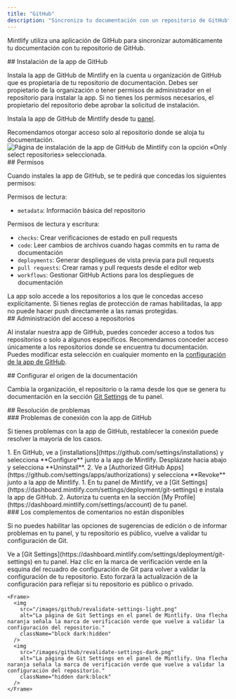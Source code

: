 ```yaml
---
title: "GitHub"
description: "Sincroniza tu documentación con un repositorio de GitHub"
---
```


Mintlify utiliza una aplicación de GitHub para sincronizar automáticamente tu documentación con tu repositorio de GitHub.

<div id="installing-the-github-app">
  ## Instalación de la app de GitHub
</div>

Instala la app de GitHub de Mintlify en la cuenta u organización de GitHub que es propietaria de tu repositorio de documentación. Debes ser propietario de la organización o tener permisos de administrador en el repositorio para instalar la app. Si no tienes los permisos necesarios, el propietario del repositorio debe aprobar la solicitud de instalación.

Instala la app de GitHub de Mintlify desde tu [panel](https://dashboard.mintlify.com/settings/organization/github-app).

<Tip>
Recomendamos otorgar acceso solo al repositorio donde se aloja tu documentación.
</Tip>

<Frame>
  <img className="h-80" alt="Página de instalación de la app de GitHub de Mintlify con la opción «Only select repositories» seleccionada." src="/images/github/select-repos.png" />
</Frame>

<div id="permissions">
  ## Permisos
</div>

Cuando instales la app de GitHub, se te pedirá que concedas los siguientes permisos:

Permisos de lectura:

* `metadata`: Información básica del repositorio

Permisos de lectura y escritura:

* `checks`: Crear verificaciones de estado en pull requests
* `code`: Leer cambios de archivos cuando hagas commits en tu rama de documentación
* `deployments`: Generar despliegues de vista previa para pull requests
* `pull requests`: Crear ramas y pull requests desde el editor web
* `workflows`: Gestionar GitHub Actions para los despliegues de documentación

<Info>
La app solo accede a los repositorios a los que le concedas acceso explícitamente. Si tienes reglas de protección de ramas habilitadas, la app no puede hacer push directamente a las ramas protegidas.
</Info>

<div id="managing-repository-access">
  ## Administración del acceso a repositorios
</div>

Al instalar nuestra app de GitHub, puedes conceder acceso a todos tus repositorios o solo a algunos específicos. Recomendamos conceder acceso únicamente a los repositorios donde se encuentra tu documentación. Puedes modificar esta selección en cualquier momento en la [configuración de la app de GitHub](https://github.com/apps/mintlify/installations/new).

<div id="configuring-docs-source">
  ## Configurar el origen de la documentación
</div>

Cambia la organización, el repositorio o la rama desde los que se genera tu documentación en la sección [Git Settings](https://dashboard.mintlify.com/settings/deployment/git-settings) de tu panel.

<div id="troubleshooting">
  ## Resolución de problemas
</div>

<div id="github-app-connection-issues">
  ### Problemas de conexión con la app de GitHub
</div>

Si tienes problemas con la app de GitHub, restablecer la conexión puede resolver la mayoría de los casos.

<Steps>
  <Step title="Desinstala la app de Mintlify desde GitHub.">
    1. En GitHub, ve a [installations](https://github.com/settings/installations) y selecciona **Configure** junto a la app de Mintlify. Desplázate hacia abajo y selecciona **Uninstall**.
    2. Ve a [Authorized GitHub Apps](https://github.com/settings/apps/authorizations) y selecciona **Revoke** junto a la app de Mintlify.
  </Step>
  <Step title="Vuelve a instalar la app de Mintlify.">
    1. En tu panel de Mintlify, ve a [Git Settings](https://dashboard.mintlify.com/settings/deployment/git-settings) e instala la app de GitHub.
    2. Autoriza tu cuenta en la sección [My Profile](https://dashboard.mintlify.com/settings/account) de tu panel.
  </Step>
</Steps>

<div id="feedback-add-ons-are-unavailable">
  ### Los complementos de comentarios no están disponibles
</div>

Si no puedes habilitar las opciones de sugerencias de edición o de informar problemas en tu panel, y tu repositorio es público, vuelve a validar tu configuración de Git.

<Steps>
  <Step title="Ve a la configuración de Git">
    Ve a [Git Settings](https://dashboard.mintlify.com/settings/deployment/git-settings) en tu panel.
  </Step>
  <Step title="Vuelve a validar tu configuración">
    Haz clic en la marca de verificación verde en la esquina del recuadro de configuración de Git para volver a validar la configuración de tu repositorio. Esto forzará la actualización de la configuración para reflejar si tu repositorio es público o privado.

    <Frame>
      <img
        src="/images/github/revalidate-settings-light.png"
        alt="La página de Git Settings en el panel de Mintlify. Una flecha naranja señala la marca de verificación verde que vuelve a validar la configuración del repositorio."
        className="block dark:hidden"
      />
      <img
        src="/images/github/revalidate-settings-dark.png"
        alt="La página de Git Settings en el panel de Mintlify. Una flecha naranja señala la marca de verificación verde que vuelve a validar la configuración del repositorio."
        className="hidden dark:block"
      />
    </Frame>
  </Step>
</Steps>